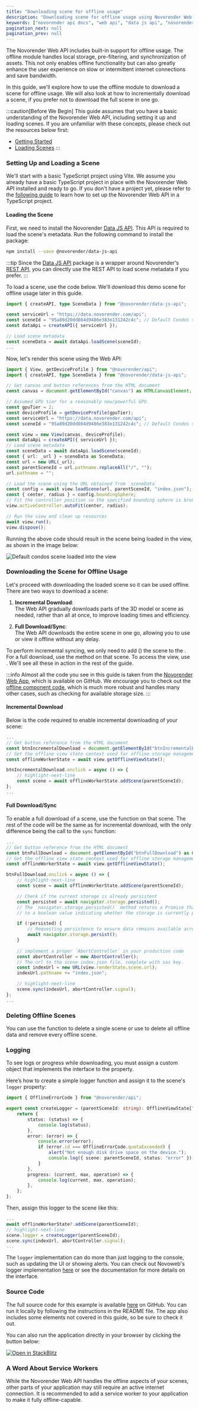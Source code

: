 ```yaml
---
title: "Downloading scene for offline usage"
description: "Downloading scene for offline usage using Novorender Web API"
keywords: ["novorender api docs", "web api", "data js api", "novorender offline scene download", "offline"]
pagination_next: null
pagination_prev: null
---
```


The Novorender Web API includes built-in support for offline usage. The offline module handles local storage, pre-filtering, and synchronization of assets. This not only enables offline functionality but can also greatly enhance the user experience on slow or intermittent internet connections and save bandwidth.

In this guide, we'll explore how to use the offline module to download a scene for offline usage. We will also look at how to incrementally download a scene, if you prefer not to download the full scene in one go.

:::caution[Before We Begin]
This guide assumes that you have a basic understanding of the Novorender Web API, including setting it up and loading scenes. If you are unfamiliar with these concepts, please check out the resources below first:
- [Getting Started](/docs/web_api/tutorial/getting_started)
- [Loading Scenes](/docs/guides/loading_scenes)
:::

### Setting Up and Loading a Scene

We'll start with a basic TypeScript project using Vite. We assume you already have a basic TypeScript project in place with the Novorender Web API installed and ready to go. If you don't have a project yet, please refer to the [following guide](/docs/web_api/tutorial/vite_getting_started) to learn how to set up the Novorender Web API in a TypeScript project.

#### Loading the Scene

First, we need to install the Novorender [Data JS API](/docs/data_js_api/api_reference/). This API is required to load the scene's metadata. Run the following command to install the package:

```bash npm2yarn
npm install --save @novorender/data-js-api
```

:::tip
Since the [Data JS API](/docs/data_js_api/api_reference/) package is a wrapper around Novorender's [REST API](/docs/category/data_rest_api/v2), you can directly use the REST API to load scene metadata if you prefer.
:::

To load a scene, use the code below. We'll download this demo scene for offline usage later in this guide.

```typescript title="main.ts"
import { createAPI, type SceneData } from "@novorender/data-js-api";

const serviceUrl = "https://data.novorender.com/api";
const sceneId = "95a89d20dd084d9486e383e131242c4c"; // Default Condos scene ID, which is public.
const dataApi = createAPI({ serviceUrl });

// Load scene metadata
const sceneData = await dataApi.loadScene(sceneId);
...
```

Now, let's render this scene using the Web API:

```typescript title="main.ts"
import { View, getDeviceProfile } from "@novorender/api";
import { createAPI, type SceneData } from "@novorender/data-js-api";

// Get canvas and button references from the HTML document
const canvas = document.getElementById("canvas") as HTMLCanvasElement;

// Assumed GPU tier for a reasonably new/powerful GPU.
const gpuTier = 2;  
const deviceProfile = getDeviceProfile(gpuTier);
const serviceUrl = "https://data.novorender.com/api";
const sceneId = "95a89d20dd084d9486e383e131242c4c"; // Default Condos scene ID, which is public.

const view = new View(canvas, deviceProfile);
const dataApi = createAPI({ serviceUrl });
// Load scene metadata
const sceneData = await dataApi.loadScene(sceneId);
const { url: _url } = sceneData as SceneData;
const url = new URL(_url);
const parentSceneId = url.pathname.replaceAll("/", "");
url.pathname = "";

// Load the scene using the URL obtained from `sceneData`
const config = await view.loadScene(url, parentSceneId, "index.json");
const { center, radius } = config.boundingSphere;
// Fit the controller position so the specified bounding sphere is brought into view.
view.activeController.autoFit(center, radius);

// Run the view and clean up resources
await view.run();
view.dispose();
```

Running the above code should result in the scene being loaded in the view, as shown in the image below:

![Default condos scene loaded into the view](/assets/condos-offline-1.png)

### Downloading the Scene for Offline Usage

Let's proceed with downloading the loaded scene so it can be used offline. There are two ways to download a scene:

1. **Incremental Download**:  
   The Web API gradually downloads parts of the 3D model or scene as needed, rather than all at once, to improve loading times and efficiency.

2. **Full Download/Sync**:  
   The Web API downloads the entire scene in one go, allowing you to use or view it offline without any delay.

To perform incremental syncing, we only need to add (<CodeLink type="class" name="OfflineViewState.addScene"/>) the scene to the <CodeLink type="class" name="OfflineViewState"/>. For a full download, use the <CodeLink type="class" name="OfflineScene.sync"/> method on that scene. To access the view, use <CodeLink type="class" name="View.getOfflineViewState"/>. We'll see all these in action in the rest of the guide.

:::info
Almost all the code you see in this guide is taken from the [Novorender Web App](https://github.com/novorender/novoweb), which is available on GitHub. We encourage you to check out the [offline component code](https://github.com/novorender/novoweb/tree/develop/src/features/offline), which is much more robust and handles many other cases, such as checking for available storage size.
:::

#### Incremental Download

Below is the code required to enable incremental downloading of your scene:

```typescript title="main.ts"
...
// Get button reference from the HTML document
const btnIncrementalDownload = document.getElementById("btnIncrementalDownload") as HTMLButtonElement;
// Get the offline view state context used for offline storage management.
const offlineWorkerState = await view.getOfflineViewState();

btnIncrementalDownload.onclick = async () => {
    // highlight-next-line
    const scene = await offlineWorkerState.addScene(parentSceneId);
};
...
```

#### Full Download/Sync

To enable a full download of a scene, use the <CodeLink type="class" name="OfflineScene.sync"/> function on that scene. The rest of the code will be the same as for incremental download, with the only difference being the call to the `sync` function:

```typescript title="main.ts"
...
// Get button reference from the HTML document
const btnFullDownload = document.getElementById("btnFullDownload") as HTMLButtonElement;
// Get the offline view state context used for offline storage management.
const offlineWorkerState = await view.getOfflineViewState();

btnFullDownload.onclick = async () => {
    // highlight-next-line
    const scene = await offlineWorkerState.addScene(parentSceneId);

    // Check if the current storage is already persistent
    const persisted = await navigator.storage.persisted();
    // The `navigator.storage.persisted()` method returns a Promise that resolves
    // to a boolean value indicating whether the storage is currently persistent.

    if (!persisted) {
        // Requesting persistence to ensure data remains available across sessions.
        await navigator.storage.persist();
    }
    
    // implement a proper `AbortController` in your production code
    const abortController = new AbortController();
    // The url to the scene index.json file, complete with sas key.
    const indexUrl = new URL(view.renderState.scene.url);
    indexUrl.pathname += "index.json";

    // highlight-next-line
    scene.sync(indexUrl, abortController.signal);
};
...
```

### Deleting Offline Scenes

You can use the <CodeLink type="class" name="OfflineScene.delete"/> function to delete a single scene or use <CodeLink type="class" name="OfflineViewState.deleteAll"/> to delete all offline data and remove every offline scene.

### Logging

To see logs or progress while downloading, you must assign a custom object that implements the <CodeLink type="interface" name="Logger"/> interface to the <CodeLink type="class" name="OfflineScene.logger"/> property. 

Here’s how to create a simple logger function and assign it to the scene's `logger` property:

```typescript title="logger.ts"
import { OfflineErrorCode } from "@novorender/api";

export const createLogger = (parentSceneId: string): OfflineViewState["logger"] => {
    return {
        status: (status) => {
            console.log(status);
        },
        error: (error) => {
            console.error(error);
            if (error.id === OfflineErrorCode.quotaExceeded) {
                alert("Not enough disk drive space on the device.");
                console.log({ scene: parentSceneId, status: "error" });
            }
        },
        progress: (current, max, operation) => {
            console.log(current, max, operation);
        },
    };
};
```

Then, assign this logger to the scene like this:

```typescript title="main.ts"
...
await offlineWorkerState?.addScene(parentSceneId);
// highlight-next-line
scene.logger = createLogger(parentSceneId);
scene.sync(indexUrl, abortController.signal);
...
```

The `logger` implementation can do more than just logging to the console, such as updating the UI or showing alerts. You can check out Novoweb's logger implementation [here](https://github.com/novorender/novoweb/blob/820162835e2b4d2fe32c990a1dad41abda0d1a4f/src/features/offline/useHandleOffline.ts#L359) or see the documentation for more details on the <CodeLink type="interface" name="Logger"/> interface.

### Source Code

The full source code for this example is available [here](https://github.com/novorender/novorender-examples/tree/master/offline-demo-app) on GitHub. You can run it locally by following the instructions in the README file. The app also includes some elements not covered in this guide, so be sure to check it out.

You can also run the application directly in your browser by clicking the button below:

[![Open in StackBlitz](https://developer.stackblitz.com/img/open_in_stackblitz.svg)](https://stackblitz.com/github/novorender/novorender-examples/tree/master/offline-demo-app?file=src/main.ts)

### A Word About Service Workers

While the Novorender Web API handles the offline aspects of your scenes, other parts of your application may still require an active internet connection. It is recommended to add a service worker to your application to make it fully offline-capable.